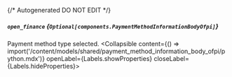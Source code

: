 {/* Autogenerated DO NOT EDIT  */}

##### `open_finance` *{`Optional[components.PaymentMethodInformationBodyOfpi]`}*
Payment method type selected.
<Collapsible content={() => import('/content/models/shared/payment_method_information_body_ofpi/python.mdx')} openLabel={Labels.showProperties} closeLabel={Labels.hideProperties}>
</Collapsible>


